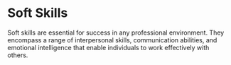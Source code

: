 # Soft Skills
Soft skills are essential for success in any professional environment. They encompass a range of interpersonal skills, communication abilities, and emotional intelligence that enable individuals to work effectively with others.
